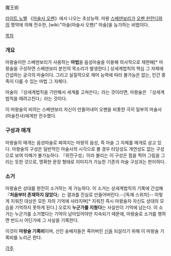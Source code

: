 魔王術

[[라이트 노벨]] 《[[마술사 오펜]]》에서 나오는 초상능력. 마왕 [[스베덴보리]]가 [[오펜 핀란디]]와의 맹약에 의해 전수한, [wiki:"마술(마술사 오펜)" 마술]을 능가하는 비법이다.

[[목차]]
=== 개요 ===
마왕술이란 스베덴보리가 사용하는 '''마법'''을 음성마술을 이용해 의사적으로 재현해[* 마왕술을 구성하면 스베덴보리 본인의 목소리가 발생한다.] 상세계법칙의 핵심 그 자체에 간섭하는 궁극의 마술이다. 그리고 실질적으로 제어 능력에 따라 불가능은 없는, 인간 종족이 다룰 수 있는 마법 그 자체다.

마술이 『상세계법칙을 기만해서 세계를 고쳐쓴다』라는 것이라면, 마왕술은 『상세계법칙을 때려고친다』라는 것이다.

이 마왕술의 비의는 스베덴보리 자신이 만들어내어 오펜을 비롯한 극히 일부의 마술사(마술전사)에게만 전수했다.

=== 구성과 매개 ===
마왕술의 매개는 음성마술로 짜여지는 마왕의 음성, 즉 마술 그 자체를 매개로 삼고 있다. 마왕술의 구성은 일반적인 마술사의 시각으로 볼 경우 타당성도 개연성도 없는 구성으로 보여 이해가 불가능하다. 『위전구성』이라 불리는 이 구성은 점을 찍어 그림을 그리는 듯한 것으로, 명확한 문장 형태로 이미지가 가능한 기존의 마술 구성과는 판이하다.

=== 소거 ===
마왕술은 상대를 완전히 소거하는 게 가능하다.
이 소거는 상세계법칙의 기록에 간섭해 『'''처음부터 존재하지 않았다'''』는 결과를 진실로 만들어버린다.--[독재 스위치]-- 이렇게 지워진 대상은 모든 자의 기억에 사라지며[* 지워진 즉시 마왕술자 자신도 상대의 모습을 기억하지 못하게 된다.] 오로지 '''누군가를 지웠다'''는 사실만이 기억에 남는다. 이 소거는 누군가를 소거했다는 기억이 남아있어야만 지속되기 때문에, 마왕술로 소거를 행하면 반드시 어딘가에 그 사실을 기록한다.

이것이 '''마왕술 기록비'''이며, 신인 숭배자들은 죽어버린 [[신]]을 되살리기 위해 이 마왕술 기록비를 노리곤 한다.

[[각주]]

